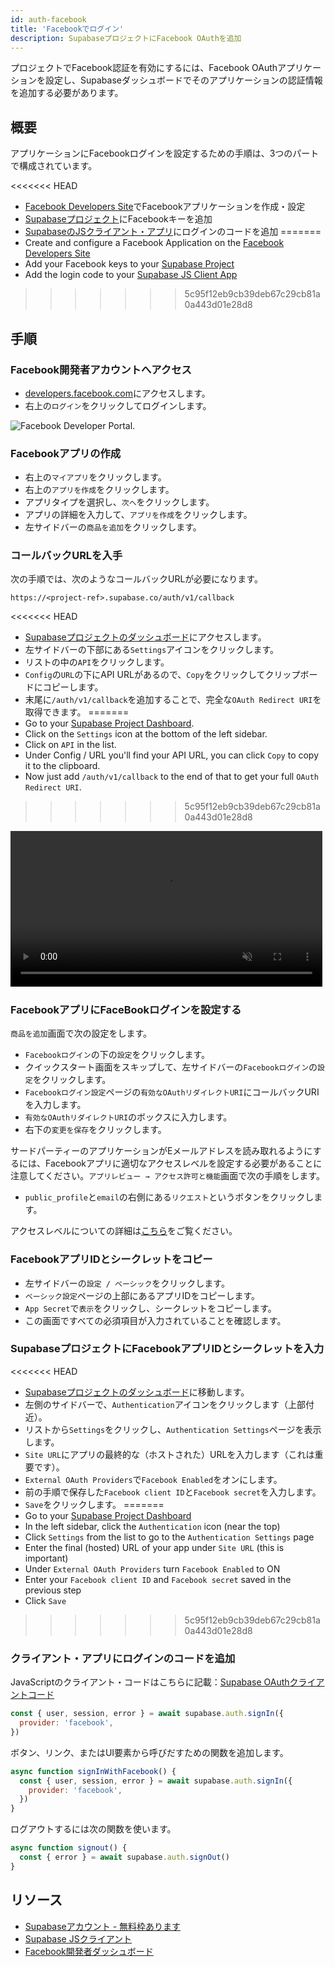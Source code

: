 ```yaml
---
id: auth-facebook
title: 'Facebookでログイン'
description: SupabaseプロジェクトにFacebook OAuthを追加
---
```



プロジェクトでFacebook認証を有効にするには、Facebook OAuthアプリケーションを設定し、Supabaseダッシュボードでそのアプリケーションの認証情報を追加する必要があります。

## 概要

アプリケーションにFacebookログインを設定するための手順は、3つのパートで構成されています。

<<<<<<< HEAD
- [Facebook Developers Site](https://developers.facebook.com)でFacebookアプリケーションを作成・設定
- [Supabaseプロジェクト](https://supabase.com)にFacebookキーを追加
- [SupabaseのJSクライアント・アプリ](https://github.com/supabase/supabase-js)にログインのコードを追加
=======
- Create and configure a Facebook Application on the [Facebook Developers Site](https://developers.facebook.com)
- Add your Facebook keys to your [Supabase Project](https://app.supabase.io)
- Add the login code to your [Supabase JS Client App](https://github.com/supabase/supabase-js)
>>>>>>> 5c95f12eb9cb39deb67c29cb81a0a443d01e28d8

## 手順

### Facebook開発者アカウントへアクセス

- [developers.facebook.com](https://developers.facebook.com)にアクセスします。
- 右上の`ログイン`をクリックしてログインします。

![Facebook Developer Portal.](/img/guides/facebook-portal.png)

### Facebookアプリの作成

- 右上の`マイアプリ`をクリックします。
- 右上の`アプリを作成`をクリックします。
- アプリタイプを選択し、`次へ`をクリックします。
- アプリの詳細を入力して、`アプリを作成`をクリックします。
- 左サイドバーの`商品を追加`をクリックします。

### コールバックURLを入手

次の手順では、次のようなコールバックURLが必要になります。

`https://<project-ref>.supabase.co/auth/v1/callback`

<<<<<<< HEAD
- [Supabaseプロジェクトのダッシュボード](https://supabase.com)にアクセスします。
- 左サイドバーの下部にある`Settings`アイコンをクリックします。
- リストの中の`API`をクリックします。
- `Config`の`URL`の下にAPI URLがあるので、`Copy`をクリックしてクリップボードにコピーします。
- 末尾に`/auth/v1/callback`を追加することで、完全な`OAuth Redirect URI`を取得できます。
=======
- Go to your [Supabase Project Dashboard](https://app.supabase.io).
- Click on the `Settings` icon at the bottom of the left sidebar.
- Click on `API` in the list.
- Under Config / URL you'll find your API URL, you can click `Copy` to copy it to the clipboard.
- Now just add `/auth/v1/callback` to the end of that to get your full `OAuth Redirect URI`.
>>>>>>> 5c95f12eb9cb39deb67c29cb81a0a443d01e28d8

<video width="99%" muted playsInline controls="true">
  <source src="/docs/videos/api/api-url-and-key.mp4" type="video/mp4" muted playsInline />
</video>

### FacebookアプリにFaceBookログインを設定する

`商品を追加`画面で次の設定をします。

- `Facebookログイン`の下の`設定`をクリックします。
- クイックスタート画面をスキップして、左サイドバーの`Facebookログイン`の`設定`をクリックします。
- `Facebookログイン設定`ページの`有効なOAuthリダイレクトURI`にコールバックURIを入力します。
- `有効なOAuthリダイレクトURI`のボックスに入力します。
- 右下の`変更を保存`をクリックします。

サードパーティーのアプリケーションがEメールアドレスを読み取れるようにするには、Facebookアプリに適切なアクセスレベルを設定する必要があることに注意してください。`アプリレビュー → アクセス許可と機能`画面で次の手順をします。

- `public_profile`と`email`の右側にある`リクエスト`というボタンをクリックします。

アクセスレベルについての詳細は[こちら](https://developers.facebook.com/docs/graph-api/overview/access-levels/)をご覧ください。

### FacebookアプリIDとシークレットをコピー

- 左サイドバーの`設定 / ベーシック`をクリックします。
- `ベーシック設定`ページの上部にあるアプリIDをコピーします。
- `App Secret`で`表示`をクリックし、シークレットをコピーします。
- この画面ですべての必須項目が入力されていることを確認します。

### SupabaseプロジェクトにFacebookアプリIDとシークレットを入力

<<<<<<< HEAD
- [Supabaseプロジェクトのダッシュボード](https://supabase.com)に移動します。
- 左側のサイドバーで、`Authentication`アイコンをクリックします（上部付近）。
- リストから`Settings`をクリックし、`Authentication Settings`ページを表示します。
- `Site URL`にアプリの最終的な（ホストされた）URLを入力します（これは重要です）。
- `External OAuth Providers`で`Facebook Enabled`をオンにします。
- 前の手順で保存した`Facebook client ID`と`Facebook secret`を入力します。
- `Save`をクリックします。
=======
- Go to your [Supabase Project Dashboard](https://app.supabase.io)
- In the left sidebar, click the `Authentication` icon (near the top)
- Click `Settings` from the list to go to the `Authentication Settings` page
- Enter the final (hosted) URL of your app under `Site URL` (this is important)
- Under `External OAuth Providers` turn `Facebook Enabled` to ON
- Enter your `Facebook client ID` and `Facebook secret` saved in the previous step
- Click `Save`
>>>>>>> 5c95f12eb9cb39deb67c29cb81a0a443d01e28d8

### クライアント・アプリにログインのコードを追加

JavaScriptのクライアント・コードはこちらに記載：[Supabase OAuthクライアントコード](/docs/reference/javascript/auth-signin#sign-in-using-third-party-providers)

```js
const { user, session, error } = await supabase.auth.signIn({
  provider: 'facebook',
})
```

ボタン、リンク、またはUI要素から呼びだすための関数を追加します。

```js
async function signInWithFacebook() {
  const { user, session, error } = await supabase.auth.signIn({
    provider: 'facebook',
  })
}
```

ログアウトするには次の関数を使います。

```js
async function signout() {
  const { error } = await supabase.auth.signOut()
}
```

## リソース

- [Supabaseアカウント - 無料枠あります](https://supabase.com)
- [Supabase JSクライアント](https://github.com/supabase/supabase-js)
- [Facebook開発者ダッシュボード](https://developers.facebook.com/)
